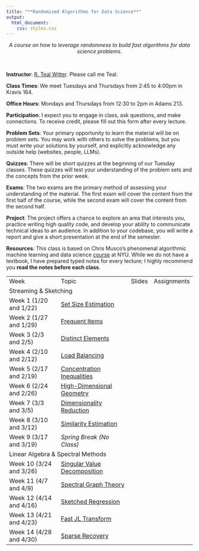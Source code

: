 ```yaml
---
title: "**Randomized Algorithms for Data Science**"
output:
  html_document:
    css: styles.css
---
```


<center>
*A course on how to leverage randomness to build fast algorithms for data science problems.*
</center>

<br>

<div class="row">
  <div class="col" markdown="1">

  **Instructor**: [R. Teal Witter](https://www.rtealwitter.com/). Please call me Teal.
  
  **Class Times**: We meet Tuesdays and Thursdays from 2:45 to 4:00pm in Kravis 164.
  
  **Office Hours**: Mondays and Thursdays from 12:30 to 2pm in Adams 213.
  
  **Participation**: I expect you to engage in class, ask questions, and make connections. To receive credit, please fill out this form after every lecture.

  **Problem Sets**: Your primary opportunity to learn the material will be on problem sets. You may work with others to solve the problems, but you must write your solutions by yourself, and explicitly acknowledge any outside help (websites, people, LLMs).

  </div>
  <div class="col" markdown="1">

  **Quizzes**:
  There will be short quizzes at the beginning of our Tuesday classes. These quizzes will test your understanding of the problem sets and the concepts from the prior week.

  **Exams**: The two exams are the primary method of assessing your understanding of the material. The first exam will cover the content from the first half of the course, while the second exam will cover the content from the second half.

  **Project**: The  project offers a chance to explore an area that interests you, practice writing high quality code, and develop your ability to communicate technical ideas to an audience. In addition to your codebase, you will write a report and give a short presentation at the end of the semester. 

  </div>
</div>

**Resources**: This class is based on Chris Musco’s phenomenal algorithmic machine learning and data science [course](https://www.chrismusco.com/amlds2023/) at NYU. While we do not have a textbook, I have prepared typed notes for every lecture; I highly recommend you **read the notes before each class**.

<table style="width: 100%; border-collapse: collapse;">
  <tr>
    <td>Week</td>
    <td>Topic</td>
    <td>Slides</td>
    <td>Assignments</td>
  </tr>

  <tr class="section-header">
    <td colspan="5">Streaming & Sketching</td>
  </tr>

  <tr>
    <td>Week 1 (1/20 and 1/22)</td>
    <td><a href="notes/01_set_size.html">Set Size Estimation</a></td>
    <td></td>
    <td></td>
  </tr>
  <tr>
    <td>Week 2 (1/27 and 1/29)</td>
    <td><a href="notes/02_frequent_items.html">Frequent Items</a></td>
    <td></td>
    <td></td>
  </tr>
  <tr>
    <td>Week 3 (2/3 and 2/5)</td>
    <td><a href="notes/03_distinct_elements.html">Distinct Elements</a></td>
    <td></td>
    <td></td>
  </tr>
  <tr>
    <td>Week 4 (2/10 and 2/12)</td>
    <td><a href="notes/04_load_balancing.html">Load Balancing</a></td>
    <td></td>
    <td></td>
  </tr>
  <tr>
    <td>Week 5 (2/17 and 2/19)</td>
    <td><a href="notes/05_concentration_inequalities.html">Concentration Inequalities</a></td>
    <td></td>
    <td></td>
  </tr>
  <tr>
    <td>Week 6 (2/24 and 2/26)</td>
    <td><a href="notes/06_high_dimensional_geometry.html">High-Dimensional Geometry</a></td>
    <td></td>
    <td></td>
  </tr>
  <tr>
    <td>Week 7 (3/3 and 3/5)</td>
    <td><a href="notes/07_dimensionality_reduction.html">Dimensionality Reduction</a></td>
    <td></td>
    <td></td>
  </tr>
  <tr>
    <td>Week 8 (3/10 and 3/12)</td>
    <td><a href="notes/08_similarity_estimation.html">Similarity Estimation</a></td>
    <td></td>
    <td></td>
  </tr>

  <tr>
    <td>Week 9 (3/17 and 3/19)</td>
    <td><i>Spring Break (No Class)</i></td>
    <td></td>
    <td></td>
  </tr>

  <tr class="section-header">
    <td colspan="5">Linear Algebra & Spectral Methods</td>
  </tr>

  <tr>
    <td>Week 10 (3/24 and 3/26)</td>
    <td><a href="notes/14_singular_value_decomposition.html">Singular Value Decomposition</a></td>
    <td></td>
    <td></td>
  </tr>

  <tr>
    <td>Week 11 (4/7 and 4/9)</td>
    <td><a href="notes/16_spectral_graph_theory.html">Spectral Graph Theory</a></td>
    <td></td>
    <td></td>
  </tr>
  <tr>
    <td>Week 12 (4/14 and 4/16)</td>
    <td><a href="notes/17_sketched_regression.html">Sketched Regression</a></td>
    <td></td>
    <td></td>
  </tr>
  <tr>
    <td>Week 13 (4/21 and 4/23)</td>
    <td><a href="notes/18_fast_jl_transform.html">Fast JL Transform</a></td>
    <td></td>
    <td></td>
  </tr>
  <tr>
    <td>Week 14 (4/28 and 4/30)</td>
    <td><a href="notes/19_sparse_recovery.html">Sparse Recovery</a></td>
    <td></td>
    <td></td>
  </tr>
</table>
